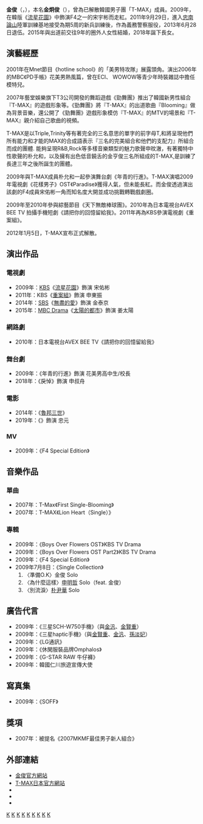 {{Otheruses|金俊 (高麗)|subject=韓國現代的一位藝人|other=同名的高麗王朝武人政權執政者}}
{{BLP unsourced|time=2021-09-04T02:17:25+00:00}}
{{藝人
|姓名 = 金俊
|類型 = 男歌手
|圖片 = Kim Joon 1984.jpg
|圖片尺寸 = 
|圖片簡介 =
|本名 = 金炯俊（{{lang|ko|김형준}}）
|外文名 = 김준
|外文 = ko
|羅馬拼音 = Kim Joon
|英文名 =
|暱稱 =
|其他藝名 = 
|國籍 = {{KOR}}
|出生日期 = {{birth_date_and_age|1985|2|3}}
|出生地點 = {{KOR}}[[京畿道|京畿道]][[果川市|果川市]]
|宗教信仰 = 
|語言 = [[韓語|韓語]]、[[英語|英語]]、[[日語|日語]]
|職業 = [[歌手|歌手]]、[[演員|演員]]
|教育程度 = [[韓國外國語大學|韓國外國語網路大學]]日本語學[[學士|學士]]<br />[[韓國外國語大學|韓國外國語大學]]大學院全球文化內容學[[碩士|碩士]][[研究生|研究生]]
|配偶  = 
|出道作 = 
|出道日期 = 2007年
|代表作 = 
|活躍年代 =
|唱片公司 = 
|經紀公司 = MiMi Entertainment
|相關團體 = T-MAX
|網站 = 
}}

'''金俊'''（{{lang-ko|김준}}，{{bd|1985年|2月3日}}），本名'''金炯俊'''（{{lang|ko|김형준}}），曾為已解散韓國男子團「T-MAX」成員。2009年，在韓版《[[流星花園_(韓國電視劇)|流星花園]]》中飾演F4之一的宋宇彬而走紅。2011年9月29日，進入[[忠清南道|忠南]][[論山市|論山]]陸軍訓練基地接受為期5周的新兵訓練後，作為義務警察服役，2013年6月28日退伍。2015年與出道前交往9年的圈外人女性結婚，2018年誕下長女。

== 演藝經歷 ==
2001年在Mnet節目《hotline school》的「美男特攻隊」展露頭角。演出2006年的MBC《PD手帳》花美男熱風篇，曾在ECI、 WOWOW等青少年時裝雜誌中擔任模特兒。

2007年藝堂娛樂旗下T3公司開發的舞蹈遊戲《勁舞團》推出了韓國新男性組合『T-MAX』的遊戲形象等。《勁舞團》將『T-MAX』的出道歌曲『Blooming』做為背景音樂，還公開了《勁舞團》遊戲形象模仿『T-MAX』的MTV的場景和『T-MAX』親介紹自己歌曲的視頻。 

T-MAX是以Triple,Trinity等有著完全的三名意思的單字的前字母T,和將呈現他們所有能力和才能的MAX的合成語表示『三名的完美組合和他們的支配力』所組合而成的團體. 能夠呈現R&B,Rock等多樣音樂類型的魅力歌聲申旼澈，有著獨特中性歌聲的朴允和，以及擁有出色低音饒舌的金亨俊三名所組成的T-MAX,是訓練了長達三年之後所誕生的團體。

2009年與T-MAX成員朴允和一起參演舞台劇《年青的行進》。T-MAX演唱2009年電視劇《花樣男子》OST《Paradise》獲得人氣，但未能長紅。而金俊透過演出該劇的F4成員宋佑彬一角而知名度大開並成功挑戰轉戰戲劇圈。

2009年至2010年參與綜藝節目《天下無敵棒球團》。2010年為日本電視台AVEX BEE TV 拍攝手機短劇《請把你的回憶留給我》。2011年再為KBS參演電視劇《重案組》。

2012年1月5日，T-MAX宣布正式解散。

== 演出作品 ==
=== 電視劇 ===
*2009年：[[韓國放送公社|KBS]]《[[流星花園_(韓國電視劇)|流星花園]]》飾演 宋佑彬
*2011年：KBS《[[重案組_(韓國電視劇)|重案組]]》飾演 申東振
*2014年：[[SBS_(韓國)|SBS]]《[[無盡的愛_(2014年電視劇)|無盡的愛]]》飾演 金泰京
*2015年：[[文化廣播_(韓國)|MBC Drama]]《[[太陽的都市|太陽的都市]]》飾演 姜太陽

=== 網路劇 ===
*2010年：日本電視台AVEX BEE TV《請把你的回憶留給我》

=== 舞台劇 ===
*2009年：《年青的行進》飾演 花美男高中生/校長
*2018年：《戾悼》飾演 申叔舟

=== 電影 ===
*2014年：《[[魯邦三世|魯邦三世]]》
*2019年：《{{link-ko|完美男人（韓國電影）|퍼펙트맨|完美男人}}》飾演 忠元

=== MV ===
*2009年：《F4 Special Edition》

== 音樂作品 ==
=== 單曲 ===
*2007年：T-Max《First Single-Blooming》
*2007年：T-MAX《Lion Heart（Single）》

=== 專輯 ===
* 2009年：《Boys Over Flowers OST》KBS TV Drama
* 2009年：《Boys Over Flowers OST Part2》KBS TV Drama
* 2009年：《F4 Special Edition》
* 2009年7月8日：《Single Collection》
*#〈準備O.K〉金俊 Solo
*#〈為什麼這樣〉[[申明哲|申明哲]] Solo（feat. 金俊）
*#〈別流淚〉[[朴尹華|朴尹華]] Solo

== 廣告代言 ==
*2009年：《三星SCH-W750手機》（與[[金汎|金汎]]、[[金賢重|金賢重]]）
*2009年：《三星haptic手機》（與[[金賢重|金賢重]]、[[金汎|金汎]]、[[孫淡妃|孫淡妃]]）
*2009年：《LG通訊》
*2009年：《休閑服裝品牌Omphalos》
*2009年：《G-STAR RAW 牛仔褲》
*2009年：韓國仁川旅遊宣傳大使

== 寫真集 ==
*2009年：《SOFF》

== 獎項 ==
*2007年：被提名《2007MKMF最佳男子新人組合》

== 外部連結 ==
*[http://cafe.daum.net/Angela0203/ 金俊官方網站]
*[https://web.archive.org/web/20090719005154/http://www.t-max-glory.jp/ T-MAX日本官方網站]
*{{twitter|kj0203}}
*{{facebook|OfficialKimJun}}
*{{instagram|kimj0203}}

[[Category:韓國男歌手|K]]
[[Category:韓國流行音樂歌手|K]]
[[Category:韓語流行音樂歌手|K]]
[[Category:韓國節奏藍調歌手|K]]
[[Category:韓國電視演員|K]]
[[Category:韓國電影演員|K]]
[[Category:京畿道出身人物|K]]
[[Category:果川市出身人物|K]]
[[Category:金姓|K]]